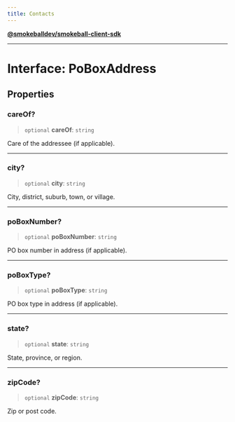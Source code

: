 ```yaml
---
title: Contacts
---
```

[**@smokeballdev/smokeball-client-sdk**](./../../../../README)

***

# Interface: PoBoxAddress

## Properties

### careOf?

> `optional` **careOf**: `string`

Care of the addressee (if applicable).

***

### city?

> `optional` **city**: `string`

City, district, suburb, town, or village.

***

### poBoxNumber?

> `optional` **poBoxNumber**: `string`

PO box number in address (if applicable).

***

### poBoxType?

> `optional` **poBoxType**: `string`

PO box type in address (if applicable).

***

### state?

> `optional` **state**: `string`

State, province, or region.

***

### zipCode?

> `optional` **zipCode**: `string`

Zip or post code.
